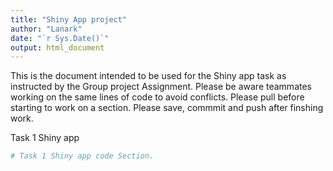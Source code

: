 ```yaml
---
title: "Shiny App project"
author: "Lanark"
date: "`r Sys.Date()`"
output: html_document
---
```


This is the document intended to be used for the Shiny app task as
instructed by the Group project Assignment. 
Please be aware teammates working on the same lines of code to avoid conflicts. 
Please pull before starting to work on a section. 
Please save, commmit and push after finshing work. 

Task 1 Shiny app 
```r
# Task 1 Shiny app code Section. 








```


